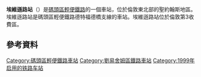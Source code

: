 {{Infobox London station |symbol = dlr
| name = 埃維遜路<br />Elverson Road 
| image_name=Elverson Road DLR station southwest entrance.JPG
| manager = [[碼頭區輕便鐵路|碼頭區輕便鐵路]]
| fare_zone = 2 
| fare_zone_1 = 3 
| locale = {{link-en|聖約翰斯 (倫敦)|St Johns, London|聖約翰斯}} 
| borough = [[劉易舍姆區|劉易舍姆區]] 
| events1 =啟用
| years1= 1999年
| platforms= 2
| access        = yes
| access_note   = <ref>{{Citation step free tube map}}</ref> 
| latitude    = 51.4684
| longitude   = -0.0162
| dlrbat0708 = 1.048
| dlrbat0809 = {{increase}} 1.053
| dlrbat1011 = {{increase}} 1.204
}}

'''埃維遜路站'''（{{lang-en|Elverson Road DLR station}}）是[[碼頭區輕便鐵路|碼頭區輕便鐵路]]的一個車站，位於倫敦東北部的聖約翰斯地區。埃維遜路站是碼頭區輕便鐵路德特福德橋支線的車站。埃維遜路站位於倫敦第3收費區。

==參考資料==
{{reflist}}

{{commons category|Elverson Road DLR station}}

{{DLR}}

{{DEFAULTSORT:Elverson Road}}
[[Category:碼頭區輕便鐵路車站|Category:碼頭區輕便鐵路車站]]
[[Category:劉易舍姆區鐵路車站|Category:劉易舍姆區鐵路車站]]
[[Category:1999年启用的铁路车站|Category:1999年启用的铁路车站]]